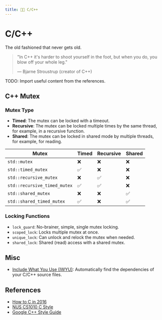 ```yaml
---
title: 👴🏻 C/C++
---
```



# <Icon icon="logos:c-plusplus" inline={true} /> C/C++

The old fashioned that never gets old.

> "In C++ it's harder to shoot yourself in the foot, but when you do, you blow off your whole leg."
>
> — Bjarne Stroustrup (creator of C++)

TODO: Import useful content from the references.

## C++ Mutex

### Mutex Type

- **Timed**: The mutex can be locked with a timeout.
- **Recursive**: The mutex can be locked multiple times by the same thread, for example, in a recursive function.
- **Shared**: The mutex can be locked in shared mode by multiple threads, for example, for reading.

| Mutex                        | Timed | Recursive | Shared |
| ---------------------------- | ----- | --------- | ------ |
| `std::mutex`                 | ❌    | ❌        | ❌     |
| `std::timed_mutex`           | ✅    | ❌        | ❌     |
| `std::recursive_mutex`       | ❌    | ✅        | ❌     |
| `std::recursive_timed_mutex` | ✅    | ✅        | ❌     |
| `std::shared_mutex`          | ❌    | ❌        | ✅     |
| `std::shared_timed_mutex`    | ✅    | ❌        | ✅     |

### Locking Functions

- `lock_guard`: No-brainer, simple, single mutex locking.
- `scoped_lock`: Locks multiple mutex at once.
- `unique_lock`: Can unlock and relock the mutex when needed.
- `shared_lock`: Shared (read) access with a shared mutex.

## Misc

- [Include What You Use (IWYU)](https://github.com/include-what-you-use/include-what-you-use): Automatically find the dependencies of your C/C++ source files.

## References

- [How to C in 2016](https://matt.sh/howto-c)
- [NUS CS1010 C Style](https://nus-cs1010.github.io/2223-s1/style.html)
- [Google C++ Style Guide](https://google.github.io/styleguide/cppguide.html)
